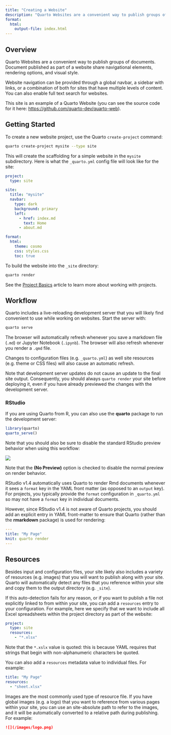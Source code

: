 ```yaml
---
title: "Creating a Website"
description: "Quarto Websites are a convenient way to publish groups of documents. Document published as part of a website share navigational elements, rendering options, and visual style."
format: 
  html:
    output-file: index.html
---
```


## Overview

Quarto Websites are a convenient way to publish groups of documents. Document published as part of a website share navigational elements, rendering options, and visual style.

Website navigation can be provided through a global navbar, a sidebar with links, or a combination of both for sites that have multiple levels of content. You can also enable full text search for websites.

This site is an example of a Quarto Website (you can see the source code for it here: <https://github.com/quarto-dev/quarto-web>).

## Getting Started

To create a new website project, use the Quarto `create-project` command:

``` bash
quarto create-project mysite --type site
```

This will create the scaffolding for a simple website in the `mysite` subdirectory. Here is what the `_quarto.yml` config file will look like for the site:

``` yaml
project:
  type: site

site:
  title: "mysite"
  navbar:
    type: dark
    background: primary
    left:
      - href: index.md
        text: Home
      - about.md

format:
  html:
    theme: cosmo
    css: styles.css
    toc: true
```

To build the website into the `_site` directory:

``` bash
quarto render
```

See the [Project Basics](../projects/quarto-projects.qmd) article to learn more about working with projects.

## Workflow

Quarto includes a live-reloading development server that you will likely find convenient to use while working on websites. Start the server with:

``` bash
quarto serve
```

The browser will automatically refresh whenever you save a markdown file (`.md`) or Jupyter Notebook (`.ipynb`). The browser will also refresh whenever you render a `.qmd` file.

Changes to configuration files (e.g. `_quarto.yml`) as well site resources (e.g. theme or CSS files) will also cause an automatic refresh.

Note that development server updates do not cause an update to the final site output. Consequently, you should always `quarto render` your site before deploying it, even if you have already previewed the changes with the development server.

### RStudio {.unlisted}

If you are using Quarto from R, you can also use the **quarto** package to run the development server:

``` r
library(quarto)
quarto_serve()
```

Note that you should also be sure to disable the standard RStudio preview behavior when using this workflow:

![](images/rstudio-no-preview.png){fig-alt="A screenshot of the RStudio IDE with the 'Preview' menu open. The 'No Preview' option is checked to disable the normal preview on render behavior."}

Note that the **(No Preview)** option is checked to disable the normal preview on render behavior.

RStudio v1.4 automatically uses Quarto to render Rmd documents whenever it sees a `format` key in the YAML front matter (as opposed to an `output` key). For projects, you typically provide the `format` configuration in `_quarto.yml` so may not have a `format` key in individual documents.

However, since RStudio v1.4 is not aware of Quarto projects, you should add an explicit entry in YAML front-matter to ensure that Quarto (rather than the **rmarkdown** package) is used for rendering:

``` yaml
---
title: "My Page"
knit: quarto render
---
```

## Resources

Besides input and configuration files, your site likely also includes a variety of resources (e.g. images) that you will want to publish along with your site. Quarto will automatically detect any files that you reference within your site and copy them to the output directory (e.g. `_site`).

If this auto-detection fails for any reason, or if you want to publish a file not explicitly linked to from within your site, you can add a `resources` entry to your configuration. For example, here we specify that we want to include all Excel spreadsheets within the project directory as part of the website:

``` .yaml
project:
  type: site
  resources: 
    - "*.xlsx"
```

Note that the `*.xslx` value is quoted: this is because YAML requires that strings that begin with non-alphanumeric characters be quoted.

You can also add a `resources` metadata value to individual files. For example:

``` yaml
title: "My Page"
resources:
  - "sheet.xlsx"
```

Images are the most commonly used type of resource file. If you have global images (e.g. a logo) that you want to reference from various pages within your site, you can use an site-absolute path to refer to the images, and it will be automatically converted to a relative path during publishing. For example:

``` markdown
![](/images/logo.png)
```
